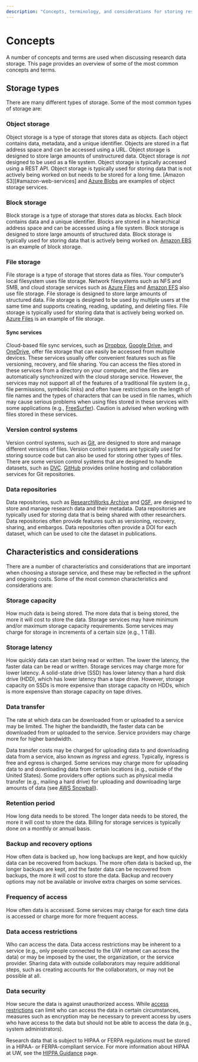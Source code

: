 ```yaml
---
description: "Concepts, terminology, and considerations for storing research data"
---
```

# Concepts

A number of concepts and terms are used when discussing research data storage. This page provides an overview of some of the most common concepts and terms.

## Storage types

There are many different types of storage. Some of the most common types of storage are:

### Object storage

Object storage is a type of storage that stores data as objects. Each object contains data, metadata, and a unique identifier. Objects are stored in a flat address space and can be accessed using a URL. Object storage is designed to store large amounts of unstructured data. Object storage is *not* designed to be used as a file system. Object storage is typically accessed using a REST API. Object storage is typically used for storing data that is not actively being worked on but needs to be stored for a long time. [Amazon S3][#amazon-web-services] and [Azure Blobs](options.qmd#azure) are examples of object storage services.

### Block storage

Block storage is a type of storage that stores data as blocks. Each block contains data and a unique identifier. Blocks are stored in a hierarchical address space and can be accessed using a file system. Block storage is designed to store large amounts of structured data. Block storage is typically used for storing data that is actively being worked on. [Amazon EBS](options.qmd#amazon-web-services) is an example of block storage.

### File storage

File storage is a type of storage that stores data as files. Your computer's local filesystem uses file storage. Network filesystems such as NFS and SMB, and cloud storage services such as [Azure Files](options.qmd#azure) and [Amazon EFS](options.qmd#amazon-web-services) also use file storage. File storage is designed to store large amounts of structured data. File storage is designed to be used by multiple users at the same time and supports creating, reading, updating, and deleting files. File storage is typically used for storing data that is actively being worked on. [Azure Files](options.qmd#azure) is an example of file storage.

#### Sync services

Cloud-based file sync services, such as [Dropbox](options.qmd#dropbox), [Google Drive](options.qmd#google-drive), and [OneDrive](options.qmd#uw-onedrive-for-business), offer file storage that can easily be accessed from multiple devices. These services usually offer convenient features such as file versioning, recovery, and file sharing. You can access the files stored in these services from a directory on your computer, and the files are automatically synchronized with the cloud storage service. However, the services may not support all of the features of a traditional file system (e.g., file permissions, symbolic links) and often have restrictions on the length of file names and the types of characters that can be used in file names, which may cause serious problems when using files stored in these services with some applications (e.g., [FreeSurfer](../software/freesurfer.qmd)). Caution is advised when working with files stored in these services.

### Version control systems

Version control systems, such as [Git](https://git-scm.com/), are designed to store and manage different versions of files. Version control systems are typically used for storing source code but can also be used for storing other types of files. There are some version control systems that are designed to handle datasets, such as [DVC](https://dvc.org/). [GitHub](options.qmd#github) provides online hosting and collaboration services for Git repositories.

### Data repositories

Data repositories, such as [ResearchWorks Archive](options.qmd#researchworks-archive) and [OSF](options.qmd#open-science-framework), are designed to store and manage research data and their metadata. Data repositories are typically used for storing data that is being shared with other researchers. Data repositories often provide features such as versioning, recovery, sharing, and embargos. Data repositories often provide a DOI for each dataset, which can be used to cite the dataset in publications.

## Characteristics and considerations

There are a number of characteristics and considerations that are important when choosing a storage service, and these may be reflected in the upfront and ongoing costs. Some of the most common characteristics and considerations are:

### Storage capacity

How much data is being stored. The more data that is being stored, the more it will cost to store the data. Storage services may have minimum and/or maximum storage capacity requirements. Some services may charge for storage in increments of a certain size (e.g., 1 TiB). 

### Storage latency

How quickly data can start being read or written. The lower the latency, the faster data can be read or written. Storage services may charge more for lower latency. A solid-state drive (SSD) has lower latency than a hard disk drive (HDD), which has lower latency than a tape drive. However, storage capacity on SSDs is more expensive than storage capacity on HDDs, which is more expensive than storage capacity on tape drives.

### Data transfer

The rate at which data can be downloaded from or uploaded to a service may be limited. The higher the bandwidth, the faster data can be downloaded from or uploaded to the service. Service providers may charge more for higher bandwidth.

Data transfer costs may be charged for uploading data to and downloading data from a service, also known as *ingress* and *egress*. Typically, ingress is free and egress is charged. Some services may charge more for uploading data to and downloading data from certain locations (e.g., outside of the United States). Some providers offer options such as physical media transfer (e.g., mailing a hard drive) for uploading and downloading large amounts of data (see [AWS Snowball](https://aws.amazon.com/snowball/)).

### Retention period

How long data needs to be stored. The longer data needs to be stored, the more it will cost to store the data. Billing for storage services is typically done on a monthly or annual basis.

### Backup and recovery options

How often data is backed up, how long backups are kept, and how quickly data can be recovered from backups. The more often data is backed up, the longer backups are kept, and the faster data can be recovered from backups, the more it will cost to store the data. Backup and recovery options may not be available or involve extra charges on some services.

### Frequency of access

How often data is accessed. Some services may charge for each time data is accessed or charge more for more frequent access.

### Data access restrictions

Who can access the data. Data access restrictions may be inherent to a service (e.g., only people connected to the UW intranet can access the data) or may be imposed by the user, the organization, or the service provider. Sharing data with outside collaborators may require additional steps, such as creating accounts for the collaborators, or may not be possible at all.

### Data security

How secure the data is against unauthorized access. While [access restrictions](options.qmd#data-access-restrictions) can limit who can access the data in certain circumstances, measures such as encryption may be necessary to prevent access by users who have access to the data but should not be able to access the data (e.g., system administrators).

Research data that is subject to HIPAA or FERPA regulations must be stored in a HIPAA- or FERPA-compliant service. For more information about HIPAA at UW, see the [HIPPA Guidance](https://www.washington.edu/research/policies/guidance-hipaa-2/) page.
